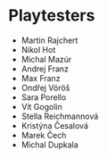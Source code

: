 ---
---

# Playtesters

-   Martin Rajchert
-   Nikol Hot
-   Michal Mazúr
-   Andrej Franz
-   Max Franz
-   Ondřej Vöröš
-   Sara Porello
-   Vít Gogolin
-   Stella Reichmannová
-   Kristýna Česalová
-   Marek Čech
-   Michal Dupkala
